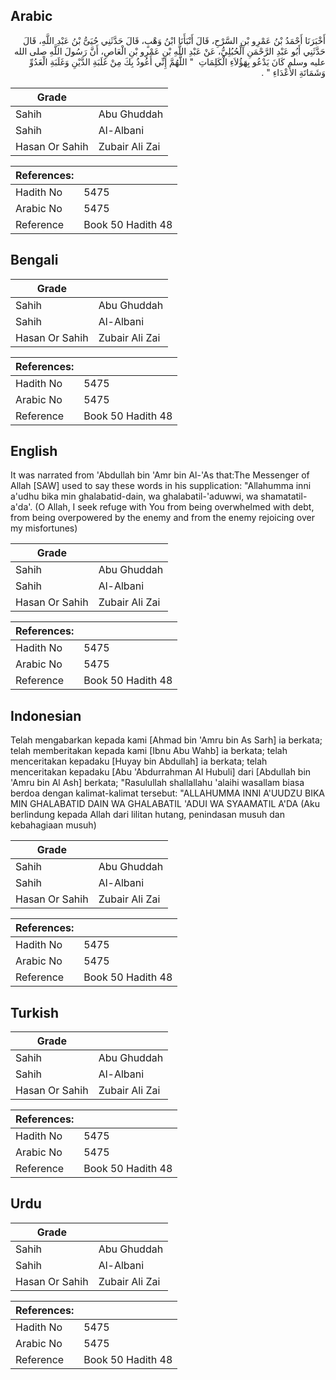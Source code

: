 ## Arabic


<div dir="rtl" lang="ar" style={{fontSize:'larger',backgroundColor:'#f8f9fa',padding:20}}>
أَخْبَرَنَا أَحْمَدُ بْنُ عَمْرِو بْنِ السَّرْحِ، قَالَ أَنْبَأَنَا ابْنُ وَهْبٍ، قَالَ حَدَّثَنِي حُيَىُّ بْنُ عَبْدِ اللَّهِ، قَالَ حَدَّثَنِي أَبُو عَبْدِ الرَّحْمَنِ الْحُبُلِيُّ، عَنْ عَبْدِ اللَّهِ بْنِ عَمْرِو بْنِ الْعَاصِ، أَنَّ رَسُولَ اللَّهِ صلى الله عليه وسلم كَانَ يَدْعُو بِهَؤُلاَءِ الْكَلِمَاتِ ‏ "‏ اللَّهُمَّ إِنِّي أَعُوذُ بِكَ مِنْ غَلَبَةِ الدَّيْنِ وَغَلَبَةِ الْعَدُوِّ وَشَمَاتَةِ الأَعْدَاءِ ‏"‏ ‏.‏
</div>
<div style={{backgroundColor:'#f8f9fa',padding:20, marginBottom: 10}}><table> <thead> <tr> <th>Grade</th> <th></th> </tr> </thead> <tbody> <tr><td>Sahih</td><td>Abu Ghuddah</td></tr><tr><td>Sahih</td><td>Al-Albani</td></tr><tr><td>Hasan Or Sahih</td><td>Zubair Ali Zai</td></tr></tbody></table><table> <thead> <tr> <th>References:</th> <th></th> </tr> </thead> <tbody><tr><td>Hadith No</td><td>5475</td></tr><tr><td>Arabic No</td><td>5475</td></tr><tr><td>Reference</td><td>Book 50 Hadith 48</td></tr></tbody></table></div>

## Bengali


<div dir="ltr" lang="bn" style={{fontSize:'larger',backgroundColor:'#f8f9fa',padding:20}}>

</div>
<div style={{backgroundColor:'#f8f9fa',padding:20, marginBottom: 10}}><table> <thead> <tr> <th>Grade</th> <th></th> </tr> </thead> <tbody> <tr><td>Sahih</td><td>Abu Ghuddah</td></tr><tr><td>Sahih</td><td>Al-Albani</td></tr><tr><td>Hasan Or Sahih</td><td>Zubair Ali Zai</td></tr></tbody></table><table> <thead> <tr> <th>References:</th> <th></th> </tr> </thead> <tbody><tr><td>Hadith No</td><td>5475</td></tr><tr><td>Arabic No</td><td>5475</td></tr><tr><td>Reference</td><td>Book 50 Hadith 48</td></tr></tbody></table></div>

## English


<div dir="ltr" lang="en" style={{fontSize:'larger',backgroundColor:'#f8f9fa',padding:20}}>
It was narrated from 'Abdullah bin 'Amr bin Al-'As that:The Messenger of Allah [SAW] used to say these words in his supplication: "Allahumma inni a'udhu bika min ghalabatid-dain, wa ghalabatil-'aduwwi, wa shamatatil-a'da'. (O Allah, I seek refuge with You from being overwhelmed with debt, from being overpowered by the enemy and from the enemy rejoicing over my misfortunes)
</div>
<div style={{backgroundColor:'#f8f9fa',padding:20, marginBottom: 10}}><table> <thead> <tr> <th>Grade</th> <th></th> </tr> </thead> <tbody> <tr><td>Sahih</td><td>Abu Ghuddah</td></tr><tr><td>Sahih</td><td>Al-Albani</td></tr><tr><td>Hasan Or Sahih</td><td>Zubair Ali Zai</td></tr></tbody></table><table> <thead> <tr> <th>References:</th> <th></th> </tr> </thead> <tbody><tr><td>Hadith No</td><td>5475</td></tr><tr><td>Arabic No</td><td>5475</td></tr><tr><td>Reference</td><td>Book 50 Hadith 48</td></tr></tbody></table></div>

## Indonesian


<div dir="ltr" lang="id" style={{fontSize:'larger',backgroundColor:'#f8f9fa',padding:20}}>
Telah mengabarkan kepada kami [Ahmad bin 'Amru bin As Sarh] ia berkata; telah memberitakan kepada kami [Ibnu Abu Wahb] ia berkata; telah menceritakan kepadaku [Huyay bin Abdullah] ia berkata; telah menceritakan kepadaku [Abu 'Abdurrahman Al Hubuli] dari [Abdullah bin 'Amru bin Al Ash] berkata; "Rasulullah shallallahu 'alaihi wasallam biasa berdoa dengan kalimat-kalimat tersebut: "ALLAHUMMA INNI A'UUDZU BIKA MIN GHALABATID DAIN WA GHALABATIL 'ADUI WA SYAAMATIL A'DA (Aku berlindung kepada Allah dari lilitan hutang, penindasan musuh dan kebahagiaan musuh)
</div>
<div style={{backgroundColor:'#f8f9fa',padding:20, marginBottom: 10}}><table> <thead> <tr> <th>Grade</th> <th></th> </tr> </thead> <tbody> <tr><td>Sahih</td><td>Abu Ghuddah</td></tr><tr><td>Sahih</td><td>Al-Albani</td></tr><tr><td>Hasan Or Sahih</td><td>Zubair Ali Zai</td></tr></tbody></table><table> <thead> <tr> <th>References:</th> <th></th> </tr> </thead> <tbody><tr><td>Hadith No</td><td>5475</td></tr><tr><td>Arabic No</td><td>5475</td></tr><tr><td>Reference</td><td>Book 50 Hadith 48</td></tr></tbody></table></div>

## Turkish


<div dir="ltr" lang="tr" style={{fontSize:'larger',backgroundColor:'#f8f9fa',padding:20}}>

</div>
<div style={{backgroundColor:'#f8f9fa',padding:20, marginBottom: 10}}><table> <thead> <tr> <th>Grade</th> <th></th> </tr> </thead> <tbody> <tr><td>Sahih</td><td>Abu Ghuddah</td></tr><tr><td>Sahih</td><td>Al-Albani</td></tr><tr><td>Hasan Or Sahih</td><td>Zubair Ali Zai</td></tr></tbody></table><table> <thead> <tr> <th>References:</th> <th></th> </tr> </thead> <tbody><tr><td>Hadith No</td><td>5475</td></tr><tr><td>Arabic No</td><td>5475</td></tr><tr><td>Reference</td><td>Book 50 Hadith 48</td></tr></tbody></table></div>

## Urdu


<div dir="rtl" lang="ur" style={{fontSize:'larger',backgroundColor:'#f8f9fa',padding:20}}>

</div>
<div style={{backgroundColor:'#f8f9fa',padding:20, marginBottom: 10}}><table> <thead> <tr> <th>Grade</th> <th></th> </tr> </thead> <tbody> <tr><td>Sahih</td><td>Abu Ghuddah</td></tr><tr><td>Sahih</td><td>Al-Albani</td></tr><tr><td>Hasan Or Sahih</td><td>Zubair Ali Zai</td></tr></tbody></table><table> <thead> <tr> <th>References:</th> <th></th> </tr> </thead> <tbody><tr><td>Hadith No</td><td>5475</td></tr><tr><td>Arabic No</td><td>5475</td></tr><tr><td>Reference</td><td>Book 50 Hadith 48</td></tr></tbody></table></div>
